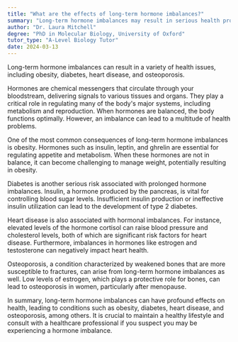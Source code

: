 ```yaml
---
title: "What are the effects of long-term hormone imbalances?"
summary: "Long-term hormone imbalances may result in serious health problems such as obesity, diabetes, heart disease, and osteoporosis. Addressing these imbalances is crucial for overall health."
author: "Dr. Laura Mitchell"
degree: "PhD in Molecular Biology, University of Oxford"
tutor_type: "A-Level Biology Tutor"
date: 2024-03-13
---
```


Long-term hormone imbalances can result in a variety of health issues, including obesity, diabetes, heart disease, and osteoporosis.

Hormones are chemical messengers that circulate through your bloodstream, delivering signals to various tissues and organs. They play a critical role in regulating many of the body's major systems, including metabolism and reproduction. When hormones are balanced, the body functions optimally. However, an imbalance can lead to a multitude of health problems.

One of the most common consequences of long-term hormone imbalances is obesity. Hormones such as insulin, leptin, and ghrelin are essential for regulating appetite and metabolism. When these hormones are not in balance, it can become challenging to manage weight, potentially resulting in obesity.

Diabetes is another serious risk associated with prolonged hormone imbalances. Insulin, a hormone produced by the pancreas, is vital for controlling blood sugar levels. Insufficient insulin production or ineffective insulin utilization can lead to the development of type 2 diabetes.

Heart disease is also associated with hormonal imbalances. For instance, elevated levels of the hormone cortisol can raise blood pressure and cholesterol levels, both of which are significant risk factors for heart disease. Furthermore, imbalances in hormones like estrogen and testosterone can negatively impact heart health.

Osteoporosis, a condition characterized by weakened bones that are more susceptible to fractures, can arise from long-term hormone imbalances as well. Low levels of estrogen, which plays a protective role for bones, can lead to osteoporosis in women, particularly after menopause.

In summary, long-term hormone imbalances can have profound effects on health, leading to conditions such as obesity, diabetes, heart disease, and osteoporosis, among others. It is crucial to maintain a healthy lifestyle and consult with a healthcare professional if you suspect you may be experiencing a hormone imbalance.
    